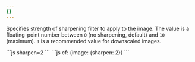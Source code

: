 ```yaml
---
{}
---
```


Specifies strength of sharpening filter to apply to the image. The value is a floating-point number between `0` (no sharpening, default) and `10` (maximum). `1` is a recommended value for downscaled images.

<Tabs>
  <TabItem label="URL format">
    ```js
    sharpen=2
    ```
  </TabItem>
  <TabItem label="Workers">
  ```js
  cf: {image: {sharpen: 2}}
  ```
  </TabItem>
</Tabs>